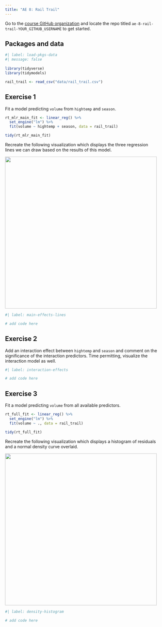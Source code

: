 ```yaml
---
title: "AE 8: Rail Trail"
---
```


::: callout-important
Go to the [course GitHub organization](https://github.com/sta210-s22) and locate the repo titled `ae-8-rail-trail-YOUR_GITHUB_USERNAME` to get started.
:::

## Packages and data

```r
#| label: load-pkgs-data
#| message: false
 
library(tidyverse)
library(tidymodels)

rail_trail <- read_csv("data/rail_trail.csv")
```

## Exercise 1

Fit a model predicting `volume` from `hightemp` and `season`.

```r
rt_mlr_main_fit <- linear_reg() %>%
  set_engine("lm") %>%
  fit(volume ~ hightemp + season, data = rail_trail)

tidy(rt_mlr_main_fit)
```

Recreate the following visualization which displays the three regression lines we can draw based on the results of this model.

![](images/main-effects-lines.png){fig-align="center" width="500"}

```r
#| label: main-effects-lines

# add code here
```

## Exercise 2

Add an interaction effect between `hightemp` and `season` and comment on the significance of the interaction predictors.
Time permitting, visualize the interaction model as well.

```r
#| label: interaction-effects

# add code here
```

## Exercise 3

Fit a model predicting `volume` from all available predictors.

```r
rt_full_fit <- linear_reg() %>%
  set_engine("lm") %>%
  fit(volume ~ ., data = rail_trail)

tidy(rt_full_fit)
```

Recreate the following visualization which displays a histogram of residuals and a normal density curve overlaid.

![](images/density-hist.png){fig-align="center" width="500"}

```r
#| label: density-histogram

# add code here
```
